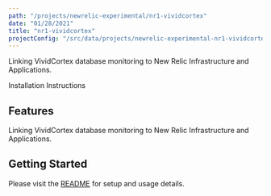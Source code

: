 ```yaml
---
path: "/projects/newrelic-experimental/nr1-vividcortex"
date: "01/28/2021"
title: "nr1-vividcortex"
projectConfig: "/src/data/projects/newrelic-experimental-nr1-vividcortex.json"
---
```


<!-- Imports must occur at the top of the file -->

Linking VividCortex database monitoring to New Relic Infrastructure and Applications. 

<Link to="https://github.com/newrelic-experimental/nr1-vividcortex">Installation Instructions</Link>

## Features

Linking VividCortex database monitoring to New Relic Infrastructure and Applications. 

## Getting Started

Please visit the [README](https://github.com/newrelic-experimental/nr1-vividcortex#readme) for setup and usage details.
